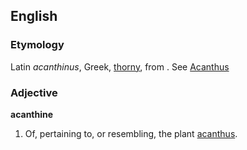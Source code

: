 ==English==

===Etymology===
Latin ''acanthinus'', Greek, [[thorny]], from . See [[Acanthus]]

===Adjective===
'''acanthine'''

# Of, pertaining to, or resembling, the plant [[acanthus]].
